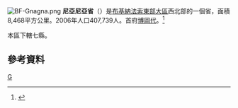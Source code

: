 [[File:BF-Gnagna.png|right]]
'''尼亞尼亞省'''（{{lang-fr|Gnagna}}）是[[布基納法索|布基納法索]][[東部大區_(布基納法索)|東部大區]]西北部的一個省，面積8,468平方公里。2006年人口407,739人。首府[[博岡代|博岡代]]。<ref>{{Cite web |url=http://www.insd.bf/Documents/Publications/INSD/Publications/Resultats_enquetes/Autres%20enq/Rapport_preliminaire_RGPH06.pdf |title=2006年人口普查初步結果 |access-date=2008-09-22 |archive-url=https://web.archive.org/web/20150721185435/http://www.insd.bf/Documents/Publications/INSD/Publications/Resultats_enquetes/Autres%20enq/Rapport_preliminaire_RGPH06.pdf |archive-date=2015-07-21 |dead-url=yes }}</ref>

本區下轄七縣。

==參考資料==
{{Reflist}}
{{coord|display=title}}
{{BurkinaFaso-geo-stub}}
{{布吉納法索行政區劃}}

[[Category:布基納法索省份|G]]